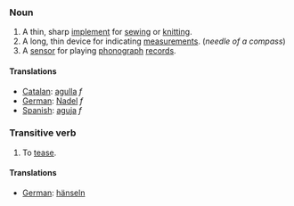 ===Noun===

#A thin, sharp [[implement]] for [[sew]]ing or [[knit]]ting.
#A long, thin device for indicating [[measurement]]s. (''needle of a compass'')
#A [[sensor]] for playing [[phonograph]] [[record]]s.

==== Translations ====
*[[Catalan]]: [[agulla]] ''f''
*[[German]]: [[Nadel]] ''f''
*[[Spanish]]: [[aguja]] ''f''

===Transitive verb===

#To [[tease]].

====Translations====
*[[German]]: [[hänseln]]